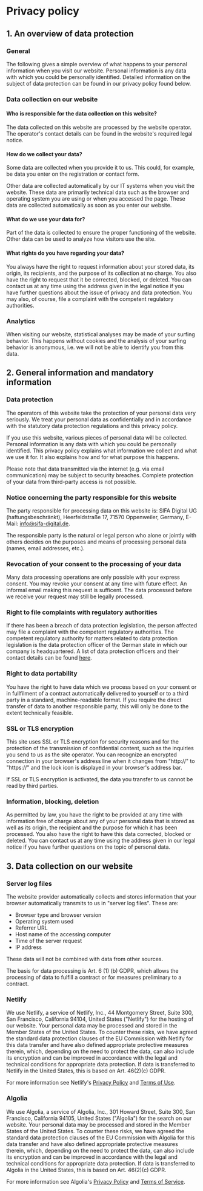 
<Title>Privacy policy</Title>
<Meta name="robots" content="noindex, nofollow" />

# Privacy policy

## 1. An overview of data protection

### General

The following gives a simple overview of what happens to your personal information when you visit our website. Personal information is any data with which you could be personally identified. Detailed information on the subject of data protection can be found in our privacy policy found below.

### Data collection on our website

#### Who is responsible for the data collection on this website?

The data collected on this website are processed by the website operator. The operator's contact details can be found in the website's required legal notice.

#### How do we collect your data?

Some data are collected when you provide it to us. This could, for example, be data you enter on the registration or contact form.

Other data are collected automatically by our IT systems when you visit the website. These data are primarily technical data such as the browser and operating system you are using or when you accessed the page. These data are collected automatically as soon as you enter our website.

#### What do we use your data for?

Part of the data is collected to ensure the proper functioning of the website. Other data can be used to analyze how visitors use the site.

#### What rights do you have regarding your data?

You always have the right to request information about your stored data, its origin, its recipients, and the purpose of its collection at no charge. You also have the right to request that it be corrected, blocked, or deleted. You can contact us at any time using the address given in the legal notice if you have further questions about the issue of privacy and data protection. You may also, of course, file a complaint with the competent regulatory authorities.

### Analytics

When visiting our website, statistical analyses may be made of your surfing behavior. This happens without cookies and the analysis of your surfing behavior is anonymous, i.e. we will not be able to identify you from this data.

## 2. General information and mandatory information

### Data protection

The operators of this website take the protection of your personal data very seriously. We treat your personal data as confidentially and in accordance with the statutory data protection regulations and this privacy policy.

If you use this website, various pieces of personal data will be collected. Personal information is any data with which you could be personally identified. This privacy policy explains what information we collect and what we use it for. It also explains how and for what purpose this happens.

Please note that data transmitted via the internet (e.g. via email communication) may be subject to security breaches. Complete protection of your data from third-party access is not possible.

### Notice concerning the party responsible for this website

The party responsible for processing data on this website is: SIFA Digital UG (haftungsbeschränkt), Heerfeldstraße 17, 71570 Oppenweiler, Germany, E-Mail: info@sifa-digital.de.

The responsible party is the natural or legal person who alone or jointly with others decides on the purposes and means of processing personal data (names, email addresses, etc.).

### Revocation of your consent to the processing of your data

Many data processing operations are only possible with your express consent. You may revoke your consent at any time with future effect. An informal email making this request is sufficent. The data processed before we receive your request may still be legally processed.

### Right to file complaints with regulatory authorities

If there has been a breach of data protection legislation, the person affected may file a complaint with the competent regulatory authorities. The competent regulatory authority for matters related to data protection legislation is the data protection officer of the German state in which our company is headquartered. A list of data protection officers and their contact details can be found <a href="https://www.bfdi.bund.de/DE/Infothek/Anschriften_Links/anschriften_links-node.html" target="_blank" rel="noreferrer">here</a>.

### Right to data portability

You have the right to have data which we process based on your consent or in fullfilment of a contract automatically delivered to yourself or to a third party in a standard, machine-readable format. If you require the direct transfer of data to another responsible party, this will only be done to the extent technically feasible.

### SSL or TLS encryption

This site uses SSL or TLS encryption for security reasons and for the protection of the transmission of confidential content, such as the inquiries you send to us as the site operator. You can recognize an encrypted connection in your browser's address line when it changes from "http://" to "https://" and the lock icon is displayed in your browser's address bar.

If SSL or TLS encryption is activated, the data you transfer to us cannot be read by third parties.

### Information, blocking, deletion

As permitted by law, you have the right to be provided at any time with information free of charge about any of your personal data that is stored as well as its origin, the recipient and the purpose for which it has been processed. You also have the right to have this data corrected, blocked or deleted. You can contact us at any time using the address given in our legal notice if you have further questions on the topic of personal data.

## 3. Data collection on our website

### Server log files

The website provider automatically collects and stores information that your browser automatically transmits to us in "server log files". These are:

- Browser type and browser version
- Operating system used
- Referrer URL
- Host name of the accessing computer
- Time of the server request
- IP address

These data will not be combined with data from other sources.

The basis for data processing is Art. 6 (1) (b) GDPR, which allows the processing of data to fulfill a contract or for measures preliminary to a contract.

### Netlify

We use Netlify, a service of Netlify, Inc., 44 Montgomery Street, Suite 300, San Francisco, California 94104, United States ("Netlify") for the hosting of our website. Your personal data may be processed and stored in the Member States of the United States. To counter these risks, we have agreed the standard data protection clauses of the EU Commission with Netlify for this data transfer and have also defined appropriate protective measures therein, which, depending on the need to protect the data, can also include its encryption and can be improved in accordance with the legal and technical conditions for appropriate data protection. If data is transferred to Netlify in the United States, this is based on Art. 46(2)(c) GDPR.

For more information see Netlify's <a href="https://www.netlify.com/privacy/" target="_blank" rel="noreferrer">Privacy Policy</a> and <a href="https://www.netlify.com/legal/terms-of-use/" target="_blank" rel="noreferrer">Terms of Use</a>.

### Algolia

We use Algolia, a service of Algolia, Inc., 301 Howard Street, Suite 300, San Francisco, California 94105, United States ("Algolia") for the search on our website. Your personal data may be processed and stored in the Member States of the United States. To counter these risks, we have agreed the standard data protection clauses of the EU Commission with Algolia for this data transfer and have also defined appropriate protective measures therein, which, depending on the need to protect the data, can also include its encryption and can be improved in accordance with the legal and technical conditions for appropriate data protection. If data is transferred to Algolia in the United States, this is based on Art. 46(2)(c) GDPR.

For more information see Algolia's <a href="https://www.algolia.com/policies/privacy/" target="_blank" rel="noreferrer">Privacy Policy</a> and <a href="https://www.algolia.com/policies/terms/" target="_blank" rel="noreferrer">Terms of Service</a>.
